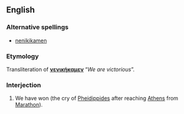==English==
===Alternative spellings===
* [[nenikikamen]]

===Etymology===
Transliteration of {{AGr.}} '''[[νενικήκαμεν]]'''  “''We are victorious''”.

===Interjection===
{{en-intj}}
# We have won (the cry of [[w:Pheidippides|Pheidippides]] after reaching [[Athens]] from [[Marathon]]).